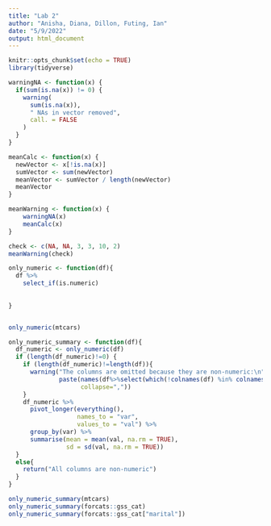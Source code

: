 ```yaml
---
title: "Lab 2"
author: "Anisha, Diana, Dillon, Futing, Ian"
date: "5/9/2022"
output: html_document
---
```


```r
knitr::opts_chunk$set(echo = TRUE)
library(tidyverse)
```

```r
warningNA <- function(x) {
  if(sum(is.na(x)) != 0) {
    warning(
      sum(is.na(x)),
      " NAs in vector removed",
      call. = FALSE
    )
  }
}

meanCalc <- function(x) {
  newVector <- x[!is.na(x)]
  sumVector <- sum(newVector)
  meanVector <- sumVector / length(newVector)
  meanVector
}

meanWarning <- function(x) {
    warningNA(x)
    meanCalc(x)
}

check <- c(NA, NA, 3, 3, 10, 2)
meanWarning(check)

```



```r
only_numeric <- function(df){
  df %>% 
    select_if(is.numeric)
  
  
}


only_numeric(mtcars)


```

```r
only_numeric_summary <- function(df){
  df_numeric <- only_numeric(df)
  if (length(df_numeric)!=0) {
    if (length(df_numeric)!=length(df)){
      warning("The columns are omitted because they are non-numeric:\n",
              paste(names(df%>%select(which(!colnames(df) %in% colnames(df_numeric)))),
                    collapse=","))
    }
    df_numeric %>%
      pivot_longer(everything(),
                   names_to = "var",
                   values_to = "val") %>%
      group_by(var) %>%
      summarise(mean = mean(val, na.rm = TRUE),
                sd = sd(val, na.rm = TRUE))
  }
  else{
    return("All columns are non-numeric")
  }
}

only_numeric_summary(mtcars)
only_numeric_summary(forcats::gss_cat)
only_numeric_summary(forcats::gss_cat["marital"])
```

